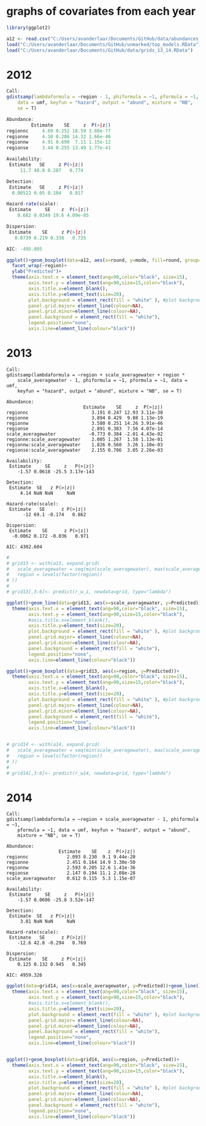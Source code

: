 # graphs of covariates from each year

```r
library(ggplot2)

a12 <- read.csv("C:/Users/avanderlaar/Documents/GitHub/data/abundances_2012.csv")
load("C:/Users/avanderlaar/Documents/GitHub/unmarked/top_models.RData")
load("C:/Users/avanderlaar/Documents/GitHub/data/grids_13_14.RData")


```

# 2012

```r
Call:
gdistsamp(lambdaformula = ~region - 1, phiformula = ~1, pformula = ~1, 
    data = umf, keyfun = "hazard", output = "abund", mixture = "NB", 
    se = T)

Abundance:
         Estimate    SE     z  P(>|z|)
regionnc     4.69 0.252 18.59 3.88e-77
regionne     4.10 0.286 14.32 1.66e-46
regionnw     4.91 0.690  7.11 1.15e-12
regionse     3.44 0.255 13.49 1.77e-41

Availability:
 Estimate   SE     z P(>|z|)
     11.7 40.8 0.287   0.774

Detection:
 Estimate   SE     z P(>|z|)
  0.00522 0.05 0.104   0.917

Hazard-rate(scale):
 Estimate     SE    z  P(>|z|)
    0.682 0.0349 19.6 4.09e-85

Dispersion:
 Estimate    SE     z P(>|z|)
   0.0739 0.219 0.338   0.735

AIC: -495.895 
```

```r
ggplot()+geom_boxplot(data=a12, aes(x=round, y=mode, fill=round, group=round))+
  facet_wrap(~region)+
  ylab("Predicted")+
  theme(axis.text.x = element_text(ang=90,color="black", size=15),
        axis.text.y = element_text(ang=90,size=15,color="black"),
        axis.title.x=element_blank(),
        axis.title.y=element_text(size=20),
        plot.background = element_rect(fill = "white" ), #plot background color
        panel.grid.major= element_line(colour=NA), 
        panel.grid.minor=element_line(colour=NA),
        panel.background = element_rect(fill = "white"),
        legend.position="none",
        axis.line=element_line(colour="black"))
```

# 2013
```
Call:
gdistsamp(lambdaformula = ~region + scale_averagewater + region * 
    scale_averagewater - 1, phiformula = ~1, pformula = ~1, data = umf, 
    keyfun = "hazard", output = "abund", mixture = "NB", se = T)

Abundance:
                            Estimate    SE     z  P(>|z|)
regionnc                       3.191 0.247 12.93 3.11e-38
regionne                       3.894 0.429  9.08 1.13e-19
regionnw                       3.580 0.251 14.26 3.91e-46
regionse                       2.891 0.383  7.56 4.07e-14
scale_averagewater            -0.773 0.384 -2.01 4.43e-02
regionne:scale_averagewater    2.005 1.267  1.58 1.13e-01
regionnw:scale_averagewater    1.826 0.560  3.26 1.10e-03
regionse:scale_averagewater    2.155 0.706  3.05 2.26e-03

Availability:
 Estimate     SE     z   P(>|z|)
    -1.57 0.0618 -25.5 3.17e-143

Detection:
 Estimate  SE   z P(>|z|)
     4.14 NaN NaN     NaN

Hazard-rate(scale):
 Estimate   SE      z P(>|z|)
      -12 69.1 -0.174   0.862

Dispersion:
 Estimate    SE      z P(>|z|)
  -0.0062 0.172 -0.036   0.971

AIC: 4302.604 
```
```r
# 
# grid13 <- with(a13, expand.grid(
#   scale_averagewater = seq(min(scale_averagewater), max(scale_averagewater), length = 20),
#   region = levels(factor(region))
# ))
# 
# grid13[,3:6]<- predict(r_w_i, newdata=grid, type="lambda")

ggplot()+geom_line(data=grid13, aes(x=scale_averagewater, y=Predicted))+facet_wrap(~region)+
  theme(axis.text.x = element_text(ang=90,color="black", size=15),
        axis.text.y = element_text(ang=90,size=15,color="black"),
        #axis.title.x=element_blank(),
        axis.title.y=element_text(size=20),
        plot.background = element_rect(fill = "white" ), #plot background color
        panel.grid.major= element_line(colour=NA), 
        panel.grid.minor=element_line(colour=NA),
        panel.background = element_rect(fill = "white"),
        legend.position="none",
        axis.line=element_line(colour="black"))

ggplot()+geom_boxplot(data=grid13, aes(x=region, y=Predicted))+
  theme(axis.text.x = element_text(ang=90,color="black", size=15),
        axis.text.y = element_text(ang=90,size=15,color="black"),
        axis.title.x=element_blank(),
        axis.title.y=element_text(size=20),
        plot.background = element_rect(fill = "white" ), #plot background color
        panel.grid.major= element_line(colour=NA), 
        panel.grid.minor=element_line(colour=NA),
        panel.background = element_rect(fill = "white"),
        legend.position="none",
        axis.line=element_line(colour="black"))


# grid14 <- with(a14, expand.grid(
#   scale_averagewater = seq(min(scale_averagewater), max(scale_averagewater), length = 20),
#   region = levels(factor(region))
# ))
# 
# grid14[,3:6]<- predict(r_w14, newdata=grid, type="lambda")
```

# 2014
```
Call:
gdistsamp(lambdaformula = ~region + scale_averagewater - 1, phiformula = ~1, 
    pformula = ~1, data = umf, keyfun = "hazard", output = "abund", 
    mixture = "NB", se = T)

Abundance:
                   Estimate    SE    z  P(>|z|)
regionnc              2.093 0.230  9.1 9.44e-20
regionne              2.451 0.164 14.9 3.30e-50
regionnw              2.593 0.205 12.6 1.41e-36
regionse              2.147 0.194 11.1 2.08e-28
scale_averagewater    0.612 0.115  5.3 1.15e-07

Availability:
 Estimate     SE     z   P(>|z|)
    -1.57 0.0606 -25.8 3.52e-147

Detection:
 Estimate  SE   z P(>|z|)
     3.81 NaN NaN     NaN

Hazard-rate(scale):
 Estimate   SE      z P(>|z|)
    -12.6 42.8 -0.294   0.769

Dispersion:
 Estimate    SE     z P(>|z|)
    0.125 0.132 0.945   0.345

AIC: 4959.326 
```
```r
ggplot(data=grid14, aes(x=scale_averagewater, y=Predicted))+geom_line()+facet_wrap(~region)+
  theme(axis.text.x = element_text(ang=90,color="black", size=15),
        axis.text.y = element_text(ang=90,size=15,color="black"),
        #axis.title.x=element_blank(),
        axis.title.y=element_text(size=20),
        plot.background = element_rect(fill = "white" ), #plot background color
        panel.grid.major= element_line(colour=NA), 
        panel.grid.minor=element_line(colour=NA),
        panel.background = element_rect(fill = "white"),
        legend.position="none",
        axis.line=element_line(colour="black"))


ggplot()+geom_boxplot(data=grid14, aes(x=region, y=Predicted))+
  theme(axis.text.x = element_text(ang=90,color="black", size=15),
        axis.text.y = element_text(ang=90,size=15,color="black"),
        axis.title.x=element_blank(),
        axis.title.y=element_text(size=20),
        plot.background = element_rect(fill = "white" ), #plot background color
        panel.grid.major= element_line(colour=NA), 
        panel.grid.minor=element_line(colour=NA),
        panel.background = element_rect(fill = "white"),
        legend.position="none",
        axis.line=element_line(colour="black"))
```




